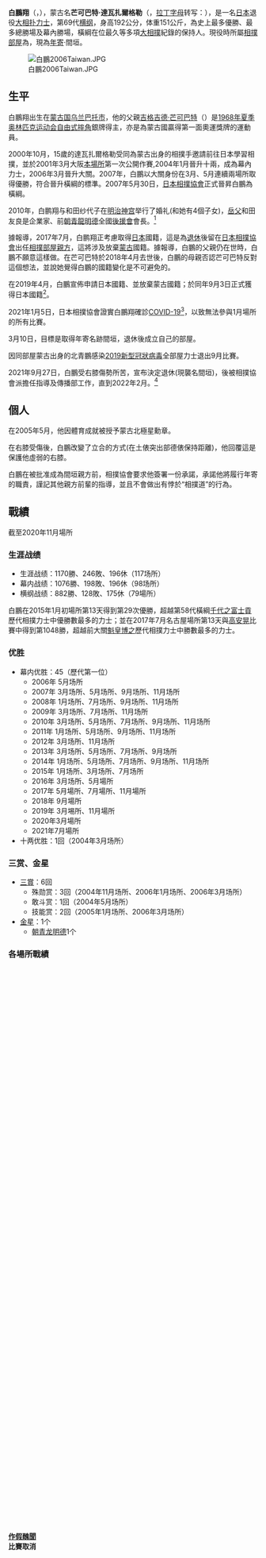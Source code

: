 {{Infobox 力士
|姓名 = 白鵬 翔
|图片 = [[File:Hakuho_2012_January.JPG|200px]]
|说明 = 
|四股名 = 白鵬 翔
|本名 = 白鵬 翔<br/>蒙古名：芒可巴特·達瓦扎爾格勒<br>({{lang|mn|Мөнхбатын Даваажаргал}})<br>{{MongolUnicode|ᠮᠥᠩᠬᠡᠪᠠᠲᠤ ᠶᠢᠨ<br>ᠳᠠᠸᠠᠵᠢᠷᠭᠠᠯ}}
|昵称 = [[平成|平成]]之大橫綱、絕對王者、角界之第一人
|出生 = {{birth date and age|1985|03|11}}
|出生地 = {{MNG-1949}}[[烏蘭巴托|烏蘭巴托]]
|去世 = 
|籍贯 =
|身高 = 192cm
|體重 = 151kg
|BMI = 40.96
|所属部屋 = {{link-ja|宮城野部屋|宮城野部屋}}
|得意技 = 右四つ、寄り、上手投げ
|目前排名 = 東橫綱
|最高等级 = 第69代橫綱（2007年5月）
|终生战绩 = 1183勝246敗196休（117場所）
|幕内战绩 = 1093勝198敗196休（98場所）
|橫綱戰績 = 882勝128敗175休 (79場所)
|冠军 = 幕内優勝：45回<br /> 十兩優勝：1回
|奖金 = 
|首次登场 = 2001年3月
|新十両 = 2004年1月
|晋升幕内 = 2004年5月
|辞职 = 
|辞职后担任 = 
|其他活动 = 
|兴趣 = 讀書、下棋、玩遊戲機、打高爾夫球
|备注 = 
|编写日期 = 
}}

'''白鵬翔'''（{{jpn|j=白鵬 翔|hg=はくほう しょう|rm=Hakuhou Shou}}，{{bd|1985年|3月11日|catIdx=Hakuhou Shou}}），蒙古名'''芒可巴特·達瓦扎爾格勒'''（{{lang-mn|Мөнхбатын Даваажаргал}}，[[拉丁字母|拉丁字母]]转写：{{lang|it|Mönkhbatyn Davaajargal}}{{notetag|1=「達瓦」是星期一的意思，「扎爾格勒」是幸福之意。}}），是一名[[日本|日本]]退役[[大相扑|大相扑]][[力士|力士]]，第69代[[横纲|横纲]]，身高192公分，体重151公斤，為史上最多優勝、最多總勝場及幕內勝場，橫綱在位最久等多項[[大相撲|大相撲]]紀錄的保持人。現役時所屬[[相撲部屋|相撲部屋]]為{{link-ja|宮城野部屋|宮城野部屋}}，現為[[年寄_(相撲)|年寄]]·間垣。

[[File:白鵬2006Taiwan.JPG|thumb]]

== 生平 ==
白鵬翔出生在[[蒙古国|蒙古国]][[乌兰巴托市|乌兰巴托市]]，他的父親[[吉格吉德·芒可巴特|吉格吉德·芒可巴特]]（{{lang-mn|Жигжидийн Мөнхбат}}）是[[1968年夏季奥林匹克运动会|1968年夏季奥林匹克运动会]][[自由式摔角|自由式摔角]]銀牌得主，亦是為蒙古國贏得第一面奧運獎牌的運動員。

2000年10月，15歲的達瓦扎爾格勒受同為蒙古出身的相撲手{{link-ja|旭鷲山昇|旭鷲山昇|旭鷲山}}邀請前往日本學習相撲，並於2001年3月大阪[[本場所|本場所]]第一次公開作賽,2004年1月晉升十兩，成為幕內力士，2006年3月晉升大關。2007年，白鵬以大關身份在3月、5月連續兩場所取得優勝，符合晉升橫綱的標準。2007年5月30日，[[日本相撲協會|日本相撲協會]]正式晉昇白鵬為橫綱。

2010年，白鹏翔与和田纱代子在[[明治神宫|明治神宫]]举行了婚礼(和她有4個子女)，[[岳父|岳父]]和田友良是企業家、前[[朝青龍明德|朝青龍明德]]全國[[後援會|後援會]]會長。<ref>{{cite web|url=http://sports.xinmin.cn/2010/03/01/3804976.html|title=组图：日本横纲相扑手白鹏迎娶绝美新娘|publisher=新民网|accessdate=2010-03-31|work=|language=zh-cn|deadurl=yes|archiveurl=https://web.archive.org/web/20141110235227/http://sports.xinmin.cn/2010/03/01/3804976.html|archivedate=2014-11-10}}</ref>

據報導，2017年7月，白鹏翔正考慮取得[[日本|日本]]國籍，這是為[[退休|退休]]後留在[[日本相撲協會|日本相撲協會]]出任[[相撲部屋|相撲部屋]][[親方|親方]]，這將涉及放棄[[蒙古國|蒙古]]國籍。據報導，白鵬的父親仍在世時，白鵬不願意這樣做。在芒可巴特於2018年4月去世後，白鵬的母親否認芒可巴特反對這個想法，並說她覺得白鵬的國籍變化是不可避免的。

在2019年4月，白鵬宣佈申請日本國籍、並放棄蒙古國籍；於同年9月3日正式獲得日本國籍<ref>{{cite news |url=https://asahichinese-f.com/sports/12683074 |title=父親生前一句「走你自己的路」 激勵白鵬前進取得日本籍 |publisher=朝日新聞中文網 |date=2019-09-04 |accessdate=2019-09-23 |archive-date=2021-04-21 |archive-url=https://web.archive.org/web/20210421104845/https://asahichinese-f.com/sports/12683074 |dead-url=no }}</ref>。

2021年1月5日，日本相撲協會證實白鵬翔確診[[COVID-19|COVID-19]]<ref>{{cite news |url=https://www3.nhk.or.jp/news/html/20210105/k10012797361000.html |title=横綱 白鵬が新型コロナウイルスに感染 日本相撲協会 |publisher=NHK |dae=2021-01-05 |language=ja |accessdate=2021-01-05 |archive-date=2021-04-21 |archive-url=https://web.archive.org/web/20210421123747/https://www3.nhk.or.jp/news/html/20210105/k10012797361000.html |dead-url=no }}</ref>，以致無法參與1月場所的所有比賽。

3月10日，目標是取得年寄名跡間垣，退休後成立自己的部屋。

因同部屋蒙古出身的北青鵬感染[[2019新型冠狀病毒|2019新型冠狀病毒]]全部屋力士退出9月比賽。

2021年9月27日，白鵬受右膝傷勢所苦，宣布決定退休(現襲名間垣)，後被相撲協會派擔任指導及傳播部工作，直到2022年2月。<ref>[https://www.cna.com.tw/news/firstnews/202109270127.aspx 橫綱白鵬因膝傷決定退休 生涯45次優勝寫日本相撲紀錄] {{Wayback|url=https://www.cna.com.tw/news/firstnews/202109270127.aspx |date=20220115030556 }},中央社，2021年9月27日</ref>

==個人==
在2005年5月，他因體育成就被授予蒙古北極星勳章。

在右膝受傷後，白鵬改變了立合的方式(在土俵突出部德俵保持距離)，他回覆這是保護他虛弱的右膝。

白鵬在被批准成為間垣親方前，相撲協會要求他簽署一份承諾，承諾他將履行年寄的職責，謹記其他親方前輩的指導，並且不會做出有悖於“相撲道”的行為。

== 戰績 ==
截至2020年11月場所
=== 生涯战绩 ===
* 生涯战绩：1170勝、246敗、196休（117场所）
* 幕内战绩：1076勝、198敗、196休（98场所）
* 横纲战绩：882勝、128敗、175休（79場所）

白鵬在2015年1月初場所第13天得到第29次優勝，超越第58代橫綱[[千代之富士貢|千代之富士貢]]歷代相撲力士中優勝數最多的力士；並在2017年7月名古屋場所第13天與[[高安晃|高安晃]]比賽中得到第1048勝，超越前大關[[魁皇博之|魁皇博之]]歷代相撲力士中勝數最多的力士。

=== 优胜 ===
* 幕内优胜：45（歷代第一位）
** 2006年 5月场所
** 2007年 3月场所、5月场所、9月场所、11月场所
** 2008年 1月场所、7月场所、9月场所、11月场所
** 2009年 3月场所、7月场所、11月场所
** 2010年 3月场所、5月场所、7月场所、9月场所、11月场所
** 2011年 1月场所、5月场所、9月场所、11月场所
** 2012年 3月场所、11月场所
** 2013年 3月场所、5月场所、7月场所、9月场所
** 2014年 1月场所、5月场所、7月场所、9月场所、11月场所
** 2015年 1月场所、3月场所、7月场所
** 2016年 3月场所、5月場所
** 2017年 5月場所、7月場所、11月場所
** 2018年 9月場所
** 2019年 3月埸所、11月場所
** 2020年3月場所
** 2021年7月場所
* 十两优胜：1回（2004年3月场所）

=== 三赏、金星 ===
* [[三賞|三賞]]：6回
** 殊勋赏：3回（2004年11月场所、2006年1月场所、2006年3月场所）
** 敢斗赏：1回（2004年5月场所）
** 技能赏：2回（2005年1月场所、2006年3月场所）
* [[金星_(相撲)|金星]]：1个
** [[朝青龙明德|朝青龙明德]]1个

===各場所戰績===
{{Sumo record box start|白鵬翔
}}
 {{Sumo record year start|2001}}
    {{Basho|}}
    {{Basho|MAEZUMOU}}
    {{Basho|jk|16|e|3|4}}
    {{Basho|jk|18|e|5|2}}
    {{Basho|jo|97|E|5|2}}
    {{Basho|jo|55|W|4|3}}
  {{Sumo record year end}}
 {{Sumo record year start|2002}}
    {{Basho|jo|33|e|5|2}}
    {{Basho|SA|98|e|6|1}}
    {{Basho|SA|38|E|4|3}}
    {{Basho|SA|23|W|3|4}}
    {{Basho|SA|44|W|4|3}}
    {{Basho|SA|28|W|4|3}}
  {{Sumo record year end}}
 {{Sumo record year start|2003}}
    {{Basho|SA|16|E|5|2}}
    {{Basho|MA|54|W|4|3}}
    {{Basho|MA|44|W|5|2}}
    {{Basho|MA|30|E|4|3}}
    {{Basho|MA|23|E|6|1}}
    {{Basho|MA|9|E|6|1}}
  {{Sumo record year end}}
  {{Sumo record year start|2004}}
    {{Basho|J|12|E|9|6}}
    {{Basho|J|8|W|12|3}}
    {{Basho|M|16|E|12|3|||f}}
    {{Basho|M|8|E|11|4}}
    {{Basho|M|3|E|8|7}}
    {{Basho|M|1|W|12|3|||o|*}}
  {{Sumo record year end}}
  {{Sumo record year start|2005}}
    {{Basho|K||W|11|4|||t}}
    {{Basho|S||W|8|7}}
    {{Basho|S||E|9|6}}
    {{Basho|S||E|6|3|6|||左足関節靱帯損傷により途中休場}}
    {{Basho|M|1|W|9|6}}
    {{Basho|K||W|9|6}}
  {{Sumo record year end}}
  {{Sumo record year start|2006}}
    {{Basho|S||W|13|2|||o}}
    {{Basho|S||E|13|2<ref name="asasyoryu">與朝青龍進行優勝決定戰</ref>|||t|o}}
    {{Basho|O|3|W|14|1<ref>與[[雅山哲士|雅山]]進行優勝決定戰</ref>||Y}}
    {{Basho|O||E|13|2}}
    {{Basho|O||E|8|7}}
    {{Basho|KYUJO}}
  {{Sumo record year end}}
  {{Sumo record year start|2007}}
    {{Basho|O|3|W|10|5}}
    {{Basho|O||W|13|2<ref name="asasyoryu" />||Y}}
    {{Basho|O||e|15|0||Y}}
    {{Basho|Y||W|11|4}}
    {{Basho|Y||W|13|2||Y}}
    {{Basho|Y||E|12|3||Y}}
  {{Sumo record year end}}
  {{Sumo record year start|2008}}
    {{Basho|Y||E|14|1||Y}}
    {{Basho|Y||E|12|3}}
    {{Basho|Y||W|11|4}}
    {{Basho|Y||W|15|0||Y}}
    {{Basho|Y||E|14|1||Y}}
    {{Basho|Y||E|13|2<ref name="harumafuji">與安馬（現：[[日馬富士公平|日馬富士]]）進行優勝決定戰</ref>||Y}}
  {{Sumo record year end}}
 {{Sumo record year start|2009}}
    {{Basho|Y||E|14|1<ref name="asasyoryu" />}}
    {{Basho|Y||W|15|0||Y}}
    {{Basho|Y||E|14|1<ref name="harumafuji" />}}
    {{Basho|Y||E|14|1||Y}}
    {{Basho|Y||E|14|1<ref name="asasyoryu" />}}
    {{Basho|Y||W|15|0||Y}}　　
  {{Sumo record year end}}
{{sumo record year start|2010}}
    {{basho|y||e|12|3}}
{{basho|Y||E|15|0||Y}}
{{basho|Y||E|15|0||Y}}
{{basho|Y||E|15|0||Y}}
{{basho|Y||E|15|0||Y}}
{{basho|Y||E|14|1<ref name="toyonoshima">與[[豊ノ島|豊ノ島]]進行優勝決定戰</ref>||Y||}}
  {{Sumo record year end}}
  {{Sumo record year start|2011}}
    {{Basho|Y||E|14|1||Y}}
   <td style="background-color:#CCC">'''[[大相撲造假問題|作假醜聞]]<br />比賽取消'''</td>
   {{Basho|Y||E|13|2||Y}}
   {{Basho|Y||E|12|3}}
   {{Basho|Y||E|13|2||Y}}
   {{Basho|Y||E|14|1||Y}}
  {{Sumo record year end}}
{{Sumo record year start|2012}}
    {{Basho|Y||E|12|3||}}
    {{Basho|Y||E|13|2<ref name="kakuryu">與[[鹤龍力三郎|鶴龍]]進行優勝決定戰</ref>||Y}}
    {{Basho|Y||E|10|5||}}
   {{Basho|Y||E|14|1}}
   {{Basho|Y||E|13|2}}
   {{Basho|Y||E|14|1||Y}}
  {{Sumo record year end}}
{{Sumo record year start|2013}}
   {{Basho|Y||E|12|3||}}
   {{Basho|Y||W|15|0||Y}}
　 {{Basho|Y||E|15|0||Y}}
   {{Basho|Y||E|13|2||Y}}
   {{Basho|Y||E|14|1||Y}}
   {{Basho|Y||E|13|2}}
 {{Sumo record year end}}
{{Sumo record year start|2014}}
   {{Basho|Y||W|14|1<ref name="kakuryu"/>||Y}}
   {{Basho|Y||E|12|3|}}
   {{Basho|Y||E|14|1||Y}}
   {{Basho|Y||E|13|2||Y}}
   {{Basho|Y||E|14|1||Y}}
   {{Basho|Y||E|14|1||Y}}
 {{Sumo record year end}}
  {{Sumo record year start|2015}}
    {{Basho|Y||E|15|0||Y}}
    {{Basho|Y||E|14|1||Y}}
    {{Basho|Y||E|11|4}}
    {{Basho|Y||E|14|1||Y}}
　  {{Basho|Y||E|0|3|12 {{notetag|1=因左大腿四頭肌肌腱炎，第3日起中途休場}}}}
　　{{Basho|Y||W|12|3}}
  {{Sumo record year end}}
  {{Sumo record year start|2016}}
    {{Basho|Y||W|12|3}}
    {{Basho|Y||W|14|1||Y}}
    {{Basho|Y||E|15|0||Y}}
    {{Basho|Y||E|10|5}}
    {{Basho|KYUJO|rank=Y|tozai=w|}}
    {{Basho|Y|2|E|11|4}}
  {{Sumo record year end}}

 {{Sumo record year start|2017}}
    {{Basho|Y|2|E|11|4}}
    {{Basho|Y|1|E|2|3|10}}
    {{Basho|Y|2|W|15|0||Y}}
    {{Basho|Y|1|E|14|1||Y}}
    {{Basho|KYUJO|rank=Y|tozai=e|}}
    {{Basho|Y||W|14|1||Y}}
{{Sumo record year start|2018}}
    {{Basho|Y||E|2|3|10}}
    {{Basho|KYUJO|rank=y|tozai=w|{{notetag|1=因左腳韌帶損傷全休}}}}
    {{Basho|Y||W|11|4|}}
    {{Basho|Y||W|3|1|11{{notetag|1=因右膝蓋腱損傷、疑似右脛骨結節剥離骨折，第4日起中途休場}}}}
    {{Basho|Y|2|W|15|0||Y}}
    {{Basho|KYUJO|rank=y|tozai=e|}}
{{Sumo record year end}}
{{Sumo record year start|2019}}
    {{Basho|Y||W|10|1|4|}}
    {{Basho|Y||E|15|0||Y}}
    {{Basho|KYUJO|rank=Y|tozai=e|}}
    {{Basho|Y||W|12|3||}}
    {{Basho|Y||W|0|2|13|}}
    {{Basho|Y||W|14|1||Y}}
{{Sumo record year end}}
{{Sumo record year start|2020}}
    {{Basho|Y||E|1|2|12|}}
    {{Basho|Y||E|13|2||Y}}
 <td style="background-color:#CCC">'''[[严重急性呼吸系统综合征冠状病毒2|新冠肺炎]][[2019冠狀病毒病疫情|肆虐]]<br />比賽取消'''</td>
    {{Basho|Y||E|10|3|2|}}
    {{Basho|KYUJO|rank=Y|tozai=e|{{notetag|1=因右膝蓋受傷，第1日起休場}}}}
    {{Basho|KYUJO|rank=Y|tozai=e|{{notetag|1=因右膝關節鏡手術後低氧血症，第1日起休場}}}}
{{Sumo record year end}}
{{Sumo record year start|2021}}
    {{Basho|KYUJO|rank=Y|tozai=e}}
    {{Basho|Y||E|2|1|12|}}
    {{Basho|KYUJO|rank=Y|tozai=e|}}
    {{Basho|Y||E|15|0||Y}}
    {{Basho|INTAI|rank=|tozai=|win=0|loss=0|absent=15}}
    {{Basho|||||||}}

{{Sumo record box end}}

=== 主要力士對戰成績 ===
截至2020年3月。
{| class="wikitable" style="text-align: center;"
|-
|[[普天王水|普天王]]|| 8 || 1 || [[琴ノ若晴將|琴之若]]（初代） || 2 || 0 || [[旭天鵬勝|旭天鵬]] || 28 || 2 || [[玉鷲一朗|'''玉鷲''']] || 16 || 1 || [[照乃富士春雄|'''照乃富士''']] || 10 || 4
|- 
|[[安美錦竜児|安美錦]]|| 37 || 4 || [[琴欧洲勝紀|琴歐洲]] || 35 || 10 || [[土佐豊祐哉|土佐豐]] || 2 || 0 || [[常幸龍貴之|'''常幸龍''']] || 1 || 0 || [[錦木徹也|'''錦木''']] || 2 || 0
|-
|[[土佐ノ海敏生|土佐之海]]|| 6 || 1 || [[玉乃島新|玉乃島]] || 7 || 1 ||[[北太樹明義|北太樹]] || 5 || 0 || [[逸乃城駿|'''逸乃城''']] || 12 || 3 || [[栃榮篤史|栃榮]] || 1 || 0
|-
|[[黑海太|黑海]]|| 9 || 2 || [[露鵬幸生|露鵬]] || 5 || 0 ||[[白馬毅|白馬]] || 1 || 0 || [[佐田之海貴士|'''佐田之海''']] || 3 || 0 || [[追風海直飛人|追風海]] || 1 || 1
|-
|[[豪風旭|豪風]] || 21 || 1 || [[時天空慶晃|時天空]] || 17 || 1 || [[徳瀬川正直|徳瀬川]] || 1 || 0 || [[徳勝龍誠|徳勝龍]] || 2|| 0 || [[旭鷲山昇|旭鷲山]] || 3 || 0
|-
|[[北勝力英樹|北勝力]]|| 11 || 0 || [[豐之島大樹|豐之島]] || 31 || 2 || [[隠岐之海歩|'''隠岐之海''']] || 22 || 1 || [[正代直也|'''正代''']] || 9 || 2 || [[豐櫻俊昭|豐櫻]] || 0 || 1
|-
|[[高見盛精彦|高見盛]]|| 5 || 1 || [[日馬富士公平|日馬富士]] || 36 || 21 ||[[若荒雄匡也|若荒雄]]|| 3 || 0 || [[琴勇輝一巖|'''琴勇輝''']] || 4 || 0 || [[武雄山喬義|武雄山]] || 1 || 0
|-
|[[垣添徹|垣添]]|| 9 || 1 || [[稀勢之里寛|稀勢之里]] || 44 || 16 ||[[高安晃|'''高安''']]|| 20(1) || 2 || [[御嶽海久司|'''御嶽海''']] || 11 || 3(1) || [[時津海正博|時津海]] || 1 || 0 
|-
|[[出島武春|出島]]|| 10 || 2 || [[琴獎菊和弘|琴獎菊]] || 56 || 7(1) ||[[栃乃若導大|栃乃若]]|| 4 || 0 ||[[荒鷲毅|'''荒鷲''']]|| 0 || 1 ||[[栃乃花仁|栃乃花]]|| 0 || 1
|-
|[[栃乃洋泰一|栃乃洋]]|| 7 || 2 || [[把瑠都凱斗|把瑠都]] || 25 || 3 ||[[臥牙丸勝|臥牙丸]]|| 5 || 0 || [[貴之岩義司|貴ノ岩]]|| 0 || 1 || [[白露山佑太|白露山]]|| 2 || 0
|- 
|[[雅山哲士|雅山]]|| 23 || 4 || [[鶴龍力三郎|鶴龍]] || 42 || 8 ||[[豐響隆太|'''豐響''']]|| 5 || 1 ||[[蒼國來榮吉|蒼國來]] || 1 || 0 || [[朝乃山英樹|'''朝乃山''']] || 3 || 0
|- 
|[[朝赤龍太郎|朝赤龍]]|| 13 || 2 || [[豐真將紀行|豐真將]] || 17 || 0 ||[[妙義龍泰成|'''妙義龍''']]|| 20 || 2 || [[千代之國憲輝|'''千代之國''']] || 2 || 1(1) || [[龍電剛至|'''龍電''']] || 3 || 0
|- 
|[[栃東大裕|栃東]]|| 8(2) || 5 || [[豪榮道豪太郎|豪榮道]] || 38 || 7(1) ||[[碧山亘右|'''碧山''']]|| 22 || 1(1) || [[千代翔馬富士雄|'''千代翔馬''']] || 2 || 0 || [[明生力|'''明生''']] || 1 || 0
|- 
|[[魁皇博之|魁皇]]|| 27(1) || 6(1) ||[[海鵬涼至|海鵬]] || 2 || 1 ||[[松鳳山裕也|'''松鳳山''']]|| 15 || 0 || [[大榮翔勇人|'''大榮翔''']] || 6 || 1
|-
|[[千代大海龍二|千代大海]]|| 22 || 6 ||[[若之鵬壽則|若之鵬]] || 3 || 0 ||[[魁聖一郎|'''魁聖''']]|| 13 || 0 ||[[貴景勝光信|'''貴景勝''']]|| 5 || 1
|-
|[[武雙山正士|武雙山]]|| 2 || 0 || [[栃乃心剛史|'''栃乃心''']] || 27 || 1 ||[[千代大龍秀政|'''千代大龍''']]|| 9 || 0 || [[北勝富士大輝|'''北勝富士''']] || 7 || 3(1)
|-
|[[琴光喜啓司|琴光喜]]|| 23(1) || 9 || [[嘉風雅繼|嘉風]]  || 15 || 3 || [[勢翔太|'''勢''']] || 13 || 2 || [[宇良和輝|'''宇良''']] || 1 || 0
|-
|[[朝青龍明德|朝青龍]]|| 13 || 12 || [[栃煌山雄一郎|栃煌山]] || 38 || 2 || [[寶富士大輔|'''寶富士''']] || 14 || 2 || [[輝大士|'''輝''']] || 1 || 0
|-
|[[岩木山竜太|岩木山]]|| 6 || 3 || [[翔天狼大士|翔天狼]] || 0 || 1 || [[遠藤聖大|'''遠藤''']] || 12 || 2 || [[阿武咲奎也|'''阿武咲''']] || 2 || 1
|-
|[[若之里忍|若之里]]|| 11 || 6 || [[阿覽歐虎|阿覽]] || 12 || 0 || [[千代鳳祐樹|'''千代鳳''']] || 1 || 0 || [[阿炎政虎|'''阿炎''']] || 3 || 2(1)
|-
|[[霜鳳典雄|霜鳳]]|| 2 || 0 ||[[春日王克昌|春日王]]|| 1 || 0 || [[大砂嵐金太郎|大砂嵐]] || 4(1) || 0 || [[豐山亮太|'''豐山''']] || 3 || 0
|-
|[[金開山龍|金開山]] || 0 || 1 || [[隆乃若勇紀|隆乃若]] || 1 || 0 || [[朝乃若武彥|朝乃若]] || 1 || 0 || [[春乃山龍尚|春乃山]] || 1 || 0
|-
|}

==註解==
{{notefoot}}

== 参考文献 ==
{{reflist}}

{{日本職業體育大獎}}
{{历代横纲}}

{{Authority control}}
{{DEFAULTSORT:Hakuhou Shou}}
[[Category:蒙古国相扑力士|Category:蒙古国相扑力士]]
[[Category:歸化日本人相撲力士|Category:歸化日本人相撲力士]]
[[Category:日本大相撲力士|Category:日本大相撲力士]]
[[Category:日本職業體育大獎得獎者|Category:日本職業體育大獎得獎者]]
[[Category:橫綱|Category:橫綱]]
[[Category:日本籃球人物|Category:日本籃球人物]]
[[Category:蒙古国藏传佛教徒|Category:蒙古国藏传佛教徒]]
[[category:烏蘭巴托人|category:烏蘭巴托人]]